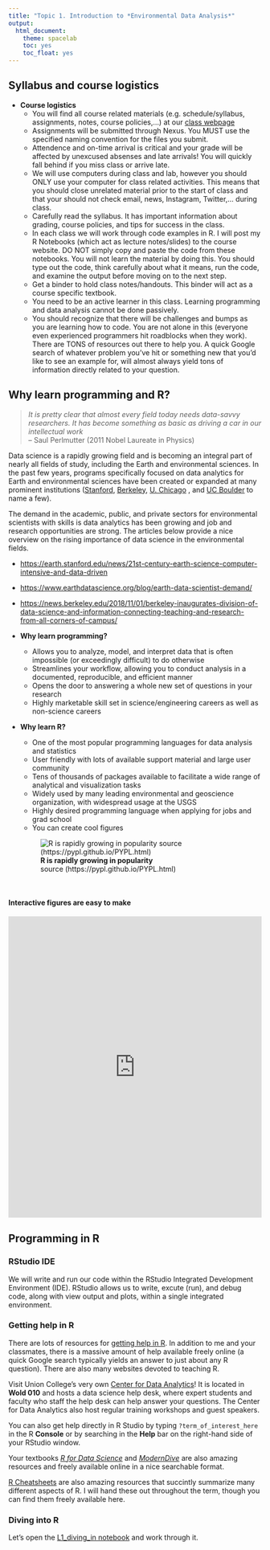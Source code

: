 ---
title: "Topic 1. Introduction to *Environmental Data Analysis*"
output:
  html_document:
    theme: spacelab
    toc: yes
    toc_float: yes
---

## Syllabus and course logistics
* **Course logistics**
    + You will find all course related materials (e.g. schedule/syllabus, assignments, notes, course policies,...) at our [class webpage](https://stahlm.github.io/ENS_215/Website/ENS_215_Site.html)
    + Assignments will be submitted through Nexus.  You MUST use the specified naming convention for the files you submit.
    + Attendence and on-time arrival is critical and your grade will be affected by unexcused absenses and late arrivals!  You will quickly fall behind if you miss class or arrive late.
    + We will use computers during class and lab, however you should ONLY use your computer for class related activities.  This means that you should close unrelated material prior to the start of class and that your should not check email, news, Instagram, Twitter,... during class.
    + Carefully read the syllabus.  It has important information about grading, course policies, and tips for success in the class.
    + In each class we will work through code examples in R.  I will post my R Notebooks (which act as lecture notes/slides) to the course website.  DO NOT simply copy and paste the code from these notebooks.  You will not learn the material by doing this.  You should type out the code, think carefully about what it means, run the code, and examine the output before moving on to the next step.
    + Get a binder to hold class notes/handouts.  This binder will act as a course specific textbook.
    + You need to be an active learner in this class.  Learning programming and data analysis cannot be done passively.  
    + You should recognize that there will be challenges and bumps as you are learning how to code.  You are not alone in this (everyone even experienced programmers hit roadblocks when they work).  There are TONS of resources out there to help you.  A quick Google search of whatever problem you've hit or something new that you'd like to see an example for, will almost always yield tons of information directly related to your question.

    
## Why learn programming and R?

> *It is pretty clear that almost every field today needs data-savvy researchers. It has become something as basic as driving a car in our intellectual work*  
  -- Saul Perlmutter (2011 Nobel Laureate in Physics)

Data science is a rapidly growing field and is becoming an integral part of nearly all fields of study, including the Earth and environmental sciences.  In the past few years, programs specifically focused on data analytics for Earth and environmental sciences have been created or expanded at many prominent institutions ([Stanford](https://earth.stanford.edu/academics/data-science), [Berkeley](https://bids.berkeley.edu/research/environment-and-society-data-sciences-21st-century-ds421), [U. Chicago](https://epic.uchicago.edu/education/programs-concentrations/data-science-energy-and-environmental-research) , and [UC Boulder](https://www.colorado.edu/earthlab/about-earth-lab) to name a few).  

The demand in the academic, public, and private sectors for environmental scientists with skills is data analytics has been growing and job and research opportunities are strong.  The articles below provide a nice overview on the rising importance of data science in the environmental fields.

  + <https://earth.stanford.edu/news/21st-century-earth-science-computer-intensive-and-data-driven>
  + <https://www.earthdatascience.org/blog/earth-data-scientist-demand/>
  + <https://news.berkeley.edu/2018/11/01/berkeley-inaugurates-division-of-data-science-and-information-connecting-teaching-and-research-from-all-corners-of-campus/>

* **Why learn programming?**
    + Allows you to analyze, model, and interpret data that is often impossible (or exceedingly difficult) to do otherwise
    + Streamlines your workflow, allowing you to conduct analysis in a documented, reproducible, and efficient manner
    + Opens the door to answering a whole new set of questions in your research
    + Highly marketable skill set in science/engineering careers as well as non-science careers
    
    
* **Why learn R?**
    + One of the most popular programming languages for data analysis and statistics
    + User friendly with lots of available support material and large user community
    + Tens of thousands of packages available to facilitate a wide range of analytical and visualization tasks
    + Widely used by many leading environmental and geoscience organization, with widespread usage at the USGS
    + Highly desired programming language when applying for jobs and grad school    
    + You can create cool figures 
      
  ![**R is rapidly growing in popularity**  
  source (https://pypl.github.io/PYPL.html)](http://stahlm.github.io/ENS_215/Lectures/Images/R_PYPL.png) 

&nbsp;

#### **Interactive figures are easy to make**
<iframe src="https://plot.ly/~RPlotBot/501.embed"
        height="600" width="100%"
        scrolling="no" seamless="seamless"
        frameBorder="0">
</iframe>
## Programming in R
### RStudio IDE
We will write and run our code within the RStudio Integrated Development Environment (IDE).  RStudio allows us to write, excute (run), and debug code, along with view output and plots, within a single integrated environment.

### Getting help in R
There are lots of resources for [getting help in R](https://stahlm.github.io/ENS_215/Website/Syllabus.html#useful_links).  In addition to me and your classmates, there is a massive amount of help available freely online (a quick Google search typically yields an answer to just about any R question).  There are also many websites devoted to teaching R.  

Visit Union College's very own [Center for Data Analytics](https://muse.union.edu/cda/)!  It is located in **Wold 010** and hosts a data science help desk, where expert students and faculty who staff the help desk can help answer your questions. The Center for Data Analytics also host regular training workshops and guest speakers.

You can also get help directly in R Studio by typing `?term_of_interest_here` in the R **Console** or by searching in the **Help** bar on the right-hand side of your RStudio window.  

Your textbooks [_R for Data Science_](https://r4ds.had.co.nz/) and [_ModernDive_](https://moderndive.com/) are also amazing resources and freely available online in a nice searchable format.  

[R Cheatsheets](https://www.rstudio.com/resources/cheatsheets/) are also amazing resources that succintly summarize many different aspects of R.  I will hand these out throughout the term, though you can find them freely available here.

### Diving into R
Let's open the [L1_diving_in notebook](https://stahlm.github.io/ENS_215/Lectures/L1_diving_in.html) and work through it. 






